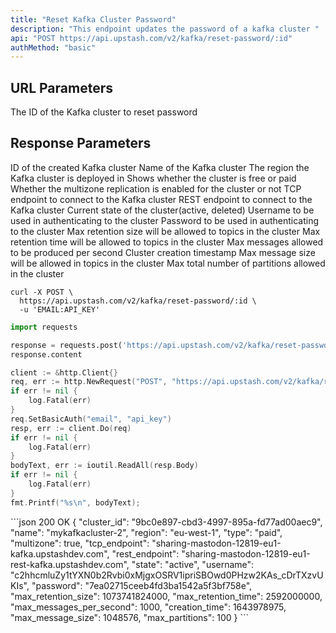 ```yaml
---
title: "Reset Kafka Cluster Password"
description: "This endpoint updates the password of a kafka cluster "
api: "POST https://api.upstash.com/v2/kafka/reset-password/:id"
authMethod: "basic"
---
```


## URL Parameters

<ParamField path="id" type="string" required>
  The ID of the Kafka cluster to reset password
</ParamField>

## Response Parameters

<ResponseField name="cluster_id" type="string">
  ID of the created Kafka cluster
</ResponseField>
<ResponseField name="name" type="string">
  Name of the Kafka cluster
</ResponseField>
<ResponseField name="region" type="string">
  The region the Kafka cluster is deployed in
</ResponseField>
<ResponseField name="type" type="string">
  Shows whether the cluster is free or paid
</ResponseField>
<ResponseField name="multizone" type="boolean">
  Whether the multizone replication is enabled for the cluster or not
</ResponseField>
<ResponseField name="tcp_endpoint" type="string">
  TCP endpoint to connect to the Kafka cluster
</ResponseField>
<ResponseField name="rest_endpoint" type="string">
  REST endpoint to connect to the Kafka cluster
</ResponseField>
<ResponseField name="state" type="string">
  Current state of the cluster(active, deleted)
</ResponseField>
<ResponseField name="username" type="string">
  Username to be used in authenticating to the cluster
</ResponseField>
<ResponseField name="password" type="string">
  Password to be used in authenticating to the cluster
</ResponseField>
<ResponseField name="max_retention_size" type="int">
  Max retention size will be allowed to topics in the cluster
</ResponseField>
<ResponseField name="max_retention_time" type="int">
  Max retention time will be allowed to topics in the cluster
</ResponseField>
<ResponseField name="max_messages_per_second" type="int">
  Max messages allowed to be produced per second
</ResponseField>
<ResponseField name="creation_time" type="int">
  Cluster creation timestamp
</ResponseField>
<ResponseField name="max_message_size" type="int">
  Max message size will be allowed in topics in the cluster
</ResponseField>
<ResponseField name="max_partitions" type="int">
  Max total number of partitions allowed in the cluster
</ResponseField>

<RequestExample>

```shell curl
curl -X POST \
  https://api.upstash.com/v2/kafka/reset-password/:id \
  -u 'EMAIL:API_KEY'
```

```python Python
import requests

response = requests.post('https://api.upstash.com/v2/kafka/reset-password/:id', auth=('EMAIL', 'API_KEY'))
response.content
```

```go Go
client := &http.Client{}
req, err := http.NewRequest("POST", "https://api.upstash.com/v2/kafka/reset-password/:id", nil)
if err != nil {
    log.Fatal(err)
}
req.SetBasicAuth("email", "api_key")
resp, err := client.Do(req)
if err != nil {
    log.Fatal(err)
}
bodyText, err := ioutil.ReadAll(resp.Body)
if err != nil {
    log.Fatal(err)
}
fmt.Printf("%s\n", bodyText);
```

</RequestExample>

<ResponseExample>
```json 200 OK
{
    "cluster_id": "9bc0e897-cbd3-4997-895a-fd77ad00aec9",
    "name": "mykafkacluster-2",
    "region": "eu-west-1",
    "type": "paid",
    "multizone": true,
    "tcp_endpoint": "sharing-mastodon-12819-eu1-kafka.upstashdev.com",
    "rest_endpoint": "sharing-mastodon-12819-eu1-rest-kafka.upstashdev.com",
    "state": "active",
    "username": "c2hhcmluZy1tYXN0b2Rvbi0xMjgxOSRV1ipriSBOwd0PHzw2KAs_cDrTXzvUKIs",
    "password": "7ea02715ceeb4fd3ba1542a5f3bf758e",
    "max_retention_size": 1073741824000,
    "max_retention_time": 2592000000,
    "max_messages_per_second": 1000,
    "creation_time": 1643978975,
    "max_message_size": 1048576,
    "max_partitions": 100
}
```
</ResponseExample>
